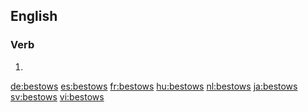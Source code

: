==English==

===Verb===
{{head|en}}

# {{en-third-person singular of|bestow}}

[[de:bestows]]
[[es:bestows]]
[[fr:bestows]]
[[hu:bestows]]
[[nl:bestows]]
[[ja:bestows]]
[[sv:bestows]]
[[vi:bestows]]